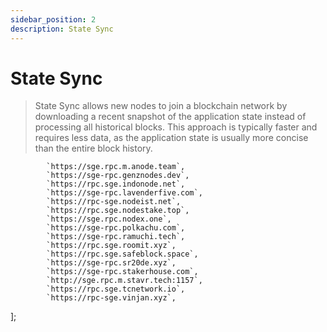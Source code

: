 ```yaml
---
sidebar_position: 2
description: State Sync
---
```


# State Sync

> State Sync allows new nodes to join a blockchain network by downloading a recent snapshot of the application state instead of processing all historical blocks. This approach is typically faster and requires less data, as the application state is usually more concise than the entire block history.



            `https://sge.rpc.m.anode.team`,
            `https://sge-rpc.genznodes.dev`,
            `https://rpc.sge.indonode.net`,
            `https://sge-rpc.lavenderfive.com`,
            `https://rpc-sge.nodeist.net`,
            `https://rpc.sge.nodestake.top`,
            `https://sge.rpc.nodex.one`,
            `https://sge-rpc.polkachu.com`,
            `https://sge-rpc.ramuchi.tech`,
            `https://rpc.sge.roomit.xyz`,
            `https://rpc.sge.safeblock.space`,
            `https://sge-rpc.sr20de.xyz`,
            `https://sge-rpc.stakerhouse.com`,
            `http://sge.rpc.m.stavr.tech:1157`,
            `https://rpc.sge.tcnetwork.io`,
            `https://rpc-sge.vinjan.xyz`,
];



<SelectPaste endpoints={endpoints} codeTemplate={stateSync} home={home} binary={binary} tip="Click on any RPC to paste it into the code block." />